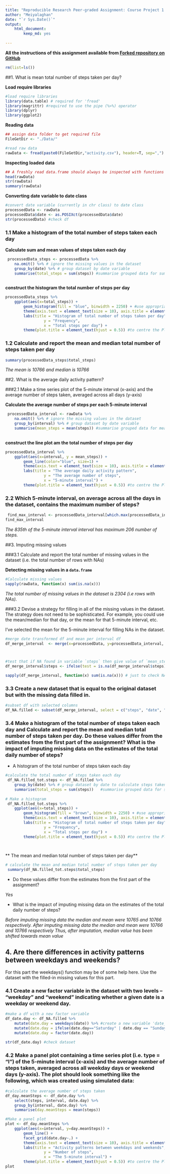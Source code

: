 ```yaml
---
title: "Reproducible Research Peer-graded Assignment: Course Project 1 (week2)"
author: "Meiyalaghan"
date: "`r Sys.Date()`"
output: 
    html_document:
        keep_md: yes
    
---
```


**All the instructions of this assignment available from [Forked repository on GitHub](https://github.com/Meiyalaghan/RepData_PeerAssessment1)**

```r
rm(list=ls())
```


##1. What is mean total number of steps taken per day?

**Load require libraries**
```r
#load require libraries
library(data.table) # required for 'fread'
library(magrittr) #required to use the pipe (%>%) operator
library(dplyr)
library(ggplot2)
```



**Reading data**
```r
## assign data folder to get required file
FileGetDir <- "./Data/"

#read raw data
rawData <- fread(paste0(FileGetDir,"activity.csv"), header=T, sep=",")

```


**Inspecting loaded data**
```r
## A freshly read data.frame should always be inspected with functions such as head, str, summary and tail
head(rawData)
str(rawData)
summary(rawData)
```

**Converting date variable to date class**
```r
#convert date variable (currently in chr class) to date class
processedData <- rawData
processedData$date <- as.POSIXct(processedData$date)
str(processedData) #check df
```


### 1.1 Make a histogram of the total number of steps taken each day
**Calculate sum and mean values of steps taken each day**
```r
 processedData_steps <- processedData %>%
    na.omit() %>% # ignore the missing values in the dataset
    group_by(date) %>% # group dataset by date variable
    summarise(total_steps = sum(steps)) #summarise grouped data for sum and mean values of steps
   
```


**construct the histogram the total number of steps per day**
```r
processedData_steps %>%
    ggplot(aes(x=total_steps)) + 
        geom_histogram(fill = "blue", binwidth = 2250) + #use appropriate binwidth 
        theme(axis.text = element_text(size = 10), axis.title = element_text(size = 12)) +
        labs(title = "Histogram of total number of steps taken per day",
                 y = "Frequency",
                 x = "Total steps per day") + 
        theme(plot.title = element_text(hjust = 0.5)) #to centre the Plot title in ggplot2
```

### 1.2 Calculate and report the mean and median total number of steps taken per day
```r
summary(processedData_steps$total_steps)
```

*The mean is 10766 and median is 10766*


##2. What is the average daily activity pattern?


###2.1 Make a time series plot of the 5-minute interval (x-axis) and the average number of steps taken, averaged across all days (y-axis)

**Calculate the average number of steps per each 5-minute interval **
```r
 processedData_interval <- rawData %>%
    na.omit() %>% # ignore the missing values in the dataset
    group_by(interval) %>% # group dataset by date variable
    summarise(mean_steps = mean(steps)) #summarise grouped data for mean values of steps
   
```


**construct the line plot am the total number of steps per day**
```r
processedData_interval %>%
    ggplot(aes(x=interval, y = mean_steps)) + 
        geom_line(color="blue", size=1) +  
        theme(axis.text = element_text(size = 10), axis.title = element_text(size = 12)) +
        labs(title = "The average daily activity pattern",
                 y = "The average number of steps",
                 x = "5-minute interval") + 
        theme(plot.title = element_text(hjust = 0.5)) #to centre the Plot title in ggplot2
```


### 2.2 Which 5-minute interval, on average across all the days in the dataset, contains the maximum number of steps?

```r
 find_max_interval <- processedData_interval[which.max(processedData_interval$mean_steps), ]
find_max_interval
```

*The 835th of the 5-minute interval interval has maximum 206 number of steps.*


##3. Imputing missing values

###3.1 Calculate and report the total number of missing values in the dataset (i.e. the total number of rows with NAs)

**Detecting missing values in a `data.frame`**
```r
#Calculate missing values
sapply(rawData, function(x) sum(is.na(x)))
```

*The total number of missing values in the dataset is 2304 (i.e rows with NAs).*


###3.2 Devise a strategy for filling in all of the missing values in the dataset. The strategy does not need to be sophisticated. For example, you could use the mean/median for that day, or the mean for that 5-minute interval, etc.

I've selected the mean for the 5-minute interval for filling NAs in the dataset.
```r
#merge date transformed df and mean per interval df
df_merge_interval  <- merge(x=processedData, y=processedData_interval, by="interval")



#test that if NA found in variable `steps` then give value of `mean_steps` otherwise keep the existing value of 'steps'.
df_merge_interval$steps <- ifelse(test = is.na(df_merge_interval$steps), yes = df_merge_interval$mean_steps, no = df_merge_interval$steps)

sapply(df_merge_interval, function(x) sum(is.na(x))) # just to check NAs again

```


### 3.3 Create a new dataset that is equal to the original dataset but with the missing data filled in.
```r
#subset df with selected columns 
df_NA.filled <- subset(df_merge_interval, select = c("steps", "date", "interval"))
```


### 3.4 Make a histogram of the total number of steps taken each day and Calculate and report the mean and median total number of steps taken per day. Do these values differ from the estimates from the first part of the assignment? What is the impact of imputing missing data on the estimates of the total daily number of steps?

* A histogram of the total number of steps taken each day
```r
#calculate the total number of steps taken each day
 df_NA.filled_tot.steps <- df_NA.filled %>%
    group_by(date) %>% # group dataset by date to calculate steps taken each day
    summarise(total_steps = sum(steps))   #summarise grouped data for sum value of steps
    
# Make a histogram
 df_NA.filled_tot.steps %>%
    ggplot(aes(x=total_steps)) + 
        geom_histogram(fill = "brown", binwidth = 2250) + #use appropriate binwidth 
        theme(axis.text = element_text(size = 10), axis.title = element_text(size = 12)) +
        labs(title = "Histogram of total number of steps taken per day",
                 y = "Frequency",
                 x = "Total steps per day") + 
        theme(plot.title = element_text(hjust = 0.5)) #to centre the Plot title in ggplot2

 
```

** The mean and median total number of steps taken per day**
```r
# calculate the mean and median total number of steps taken per day
 summary(df_NA.filled_tot.steps$total_steps) 
```

* Do these values differ from the estimates from the first part of the assignment?

*Yes*

* What is the impact of imputing missing data on the estimates of the total daily number of steps?

*Before imputing missing data the median and mean were 10765 and 10766 respectively.*
*After imputing missing data the median and mean were 10766 and 10766 respectively Thus, after imputation, median value has been shifted towards mean value*

## 4. Are there differences in activity patterns between weekdays and weekends?
For this part the weekdays() function may be of some help here. Use the dataset with the filled-in missing values for this part.

### 4.1 Create a new factor variable in the dataset with two levels -- "weekday" and "weekend" indicating whether a given date is a weekday or weekend day.


```r
#make a df with a new factor variable
df_date.day <- df_NA.filled %>%
    mutate(date.day = weekdays(date)) %>% #create a new variable 'date_day' with  extracted the weekday
    mutate(date.day = ifelse(date.day=="Saturday" | date.day == "Sunday", yes = "weekend", no = "weekday")) %>% #mutete Saturday and Sunday as `weekend` and rest of the days as `weekday`
    mutate(date.day = factor(date.day)) 

str(df_date.day) #check dataset
```

### 4.2 Make a panel plot containing a time series plot (i.e. type = "l") of the 5-minute interval (x-axis) and the average number of steps taken, averaged across all weekday days or weekend days (y-axis). The plot should look something like the following, which was created using simulated data:

```r

#calculate the average number of steps taken
df_day.meanSteps <- df_date.day %>%
    select(steps, interval, date.day) %>% 
    group_by(interval, date.day) %>% 
    summarise(day.meanSteps = mean(steps))

#Make a panel plot
plot <- df_day.meanSteps %>% 
    ggplot(aes(x=interval, y=day.meanSteps)) + 
        geom_line() +
        facet_grid(date.day~.) +
        theme(axis.text = element_text(size = 10), axis.title = element_text(size = 12)) +
        labs(title = "Activity patterns between weekdays and weekends",
                 y = "Number of steps",
                 x = "The 5-minute interval") + 
        theme(plot.title = element_text(hjust = 0.5)) #to centre the Plot title in ggplot2
plot
    
```

